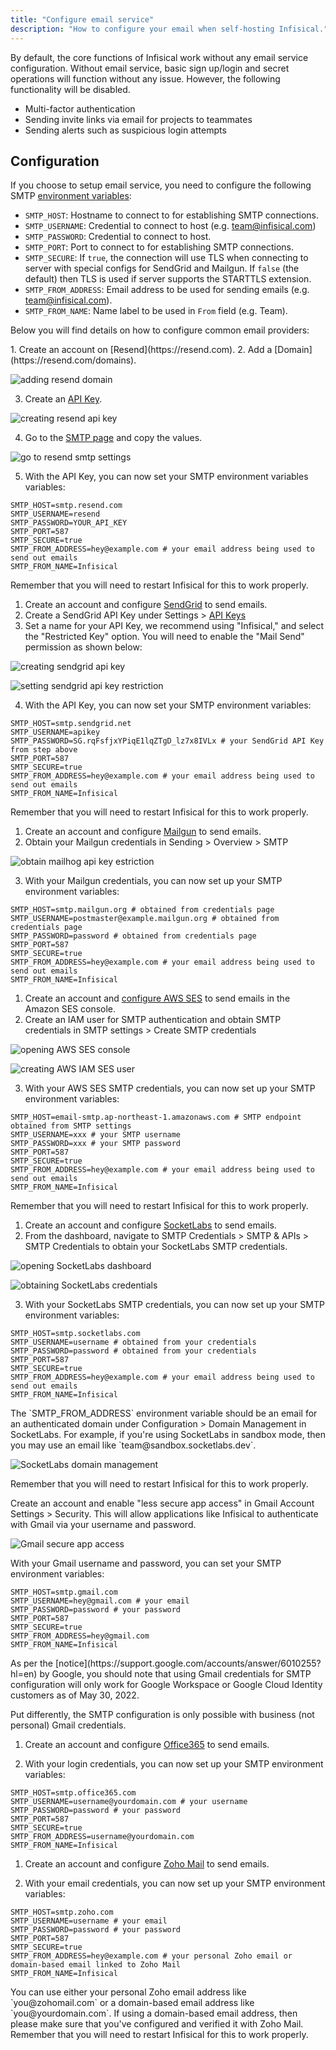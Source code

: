 ```yaml
---
title: "Configure email service"
description: "How to configure your email when self-hosting Infisical."
---
```


By default, the core functions of Infisical work without any email service configuration. Without email service, basic sign up/login and secret operations will function without any issue.
However, the following functionality will be disabled.

- Multi-factor authentication
- Sending invite links via email for projects to teammates
- Sending alerts such as suspicious login attempts

## Configuration

If you choose to setup email service, you need to configure the following SMTP [environment variables](https://infisical.com/docs/self-hosting/configuration/envars):

- `SMTP_HOST`: Hostname to connect to for establishing SMTP connections.
- `SMTP_USERNAME`: Credential to connect to host (e.g. team@infisical.com)
- `SMTP_PASSWORD`: Credential to connect to host.
- `SMTP_PORT`: Port to connect to for establishing SMTP connections.
- `SMTP_SECURE`: If `true`, the connection will use TLS when connecting to server with special configs for SendGrid and Mailgun. If `false` (the default) then TLS is used if server supports the STARTTLS extension.
- `SMTP_FROM_ADDRESS`: Email address to be used for sending emails (e.g. team@infisical.com).
- `SMTP_FROM_NAME`: Name label to be used in `From` field (e.g. Team).

Below you will find details on how to configure common email providers:

<AccordionGroup>
<Accordion title="Resend">
1. Create an account on [Resend](https://resend.com).
2. Add a [Domain](https://resend.com/domains).

![adding resend domain](../../images/email-resend-create-domain.png)

3. Create an [API Key](https://resend.com/api-keys).

![creating resend api key](../../images/email-resend-create-key.png)

4. Go to the [SMTP page](https://resend.com/settings/smtp) and copy the values.

![go to resend smtp settings](../../images/email-resend-smtp-settings.png)

5. With the API Key, you can now set your SMTP environment variables variables:

```
SMTP_HOST=smtp.resend.com
SMTP_USERNAME=resend
SMTP_PASSWORD=YOUR_API_KEY
SMTP_PORT=587
SMTP_SECURE=true
SMTP_FROM_ADDRESS=hey@example.com # your email address being used to send out emails
SMTP_FROM_NAME=Infisical
```
  <Info>
    Remember that you will need to restart Infisical for this to work properly.
  </Info>
</Accordion>

<Accordion title="Twilio SendGrid">

1. Create an account and configure [SendGrid](https://sendgrid.com) to send emails.
2. Create a SendGrid API Key under Settings > [API Keys](https://app.sendgrid.com/settings/api_keys)
3. Set a name for your API Key, we recommend using "Infisical," and select the "Restricted Key" option. You will need to enable the "Mail Send" permission as shown below:

![creating sendgrid api key](../../images/email-sendgrid-create-key.png)

![setting sendgrid api key restriction](../../images/email-sendgrid-restrictions.png)

4. With the API Key, you can now set your SMTP environment variables:

```
SMTP_HOST=smtp.sendgrid.net
SMTP_USERNAME=apikey
SMTP_PASSWORD=SG.rqFsfjxYPiqE1lqZTgD_lz7x8IVLx # your SendGrid API Key from step above
SMTP_PORT=587
SMTP_SECURE=true
SMTP_FROM_ADDRESS=hey@example.com # your email address being used to send out emails
SMTP_FROM_NAME=Infisical
```

  <Info>
    Remember that you will need to restart Infisical for this to work properly.
  </Info>
</Accordion>

<Accordion title="Mailgun">

1. Create an account and configure [Mailgun](https://www.mailgun.com) to send emails.
2. Obtain your Mailgun credentials in Sending > Overview > SMTP

![obtain mailhog api key estriction](../../images/email-mailhog-credentials.png)

3. With your Mailgun credentials, you can now set up your SMTP environment variables:

```
SMTP_HOST=smtp.mailgun.org # obtained from credentials page
SMTP_USERNAME=postmaster@example.mailgun.org # obtained from credentials page
SMTP_PASSWORD=password # obtained from credentials page
SMTP_PORT=587
SMTP_SECURE=true
SMTP_FROM_ADDRESS=hey@example.com # your email address being used to send out emails
SMTP_FROM_NAME=Infisical
```

</Accordion>

<Accordion title="AWS SES">

1. Create an account and [configure AWS SES](https://aws.amazon.com/premiumsupport/knowledge-center/ses-set-up-connect-smtp/) to send emails in the Amazon SES console.
2. Create an IAM user for SMTP authentication and obtain SMTP credentials in SMTP settings > Create SMTP credentials

![opening AWS SES console](../../images/email-aws-ses-console.png)

![creating AWS IAM SES user](../../images/email-aws-ses-user.png)

3. With your AWS SES SMTP credentials, you can now set up your SMTP environment variables:

```
SMTP_HOST=email-smtp.ap-northeast-1.amazonaws.com # SMTP endpoint obtained from SMTP settings
SMTP_USERNAME=xxx # your SMTP username
SMTP_PASSWORD=xxx # your SMTP password
SMTP_PORT=587
SMTP_SECURE=true
SMTP_FROM_ADDRESS=hey@example.com # your email address being used to send out emails
SMTP_FROM_NAME=Infisical
```

<Info>
  Remember that you will need to restart Infisical for this to work properly.
</Info>
</Accordion>

<Accordion title="SocketLabs">

1. Create an account and configure [SocketLabs](https://www.socketlabs.com/) to send emails.
2. From the dashboard, navigate to SMTP Credentials > SMTP & APIs > SMTP Credentials to obtain your SocketLabs SMTP credentials.

![opening SocketLabs dashboard](../../images/email-socketlabs-dashboard.png)

![obtaining SocketLabs credentials](../../images/email-socketlabs-credentials.png)

3. With your SocketLabs SMTP credentials, you can now set up your SMTP environment variables:

```
SMTP_HOST=smtp.socketlabs.com
SMTP_USERNAME=username # obtained from your credentials
SMTP_PASSWORD=password # obtained from your credentials
SMTP_PORT=587
SMTP_SECURE=true
SMTP_FROM_ADDRESS=hey@example.com # your email address being used to send out emails
SMTP_FROM_NAME=Infisical
```

<Note>
  The `SMTP_FROM_ADDRESS` environment variable should be an email for an
  authenticated domain under Configuration > Domain Management in SocketLabs.
  For example, if you're using SocketLabs in sandbox mode, then you may use an
  email like `team@sandbox.socketlabs.dev`.
</Note>

![SocketLabs domain management](../../images/email-socketlabs-domains.png)

<Info>
  Remember that you will need to restart Infisical for this to work properly.
</Info>
</Accordion>

<Accordion title="Gmail">

Create an account and enable "less secure app access" in Gmail Account Settings > Security. This will allow
applications like Infisical to authenticate with Gmail via your username and password.

![Gmail secure app access](../../images/email-gmail-app-access.png)

With your Gmail username and password, you can set your SMTP environment variables:

```
SMTP_HOST=smtp.gmail.com
SMTP_USERNAME=hey@gmail.com # your email
SMTP_PASSWORD=password # your password
SMTP_PORT=587
SMTP_SECURE=true
SMTP_FROM_ADDRESS=hey@gmail.com
SMTP_FROM_NAME=Infisical
```

<Warning>
  As per the [notice](https://support.google.com/accounts/answer/6010255?hl=en) by Google, you should note that using Gmail credentials for SMTP configuration
  will only work for Google Workspace or Google Cloud Identity customers as of May 30, 2022.

Put differently, the SMTP configuration is only possible with business (not personal) Gmail credentials.

</Warning>

</Accordion>

<Accordion title="Office365">

1. Create an account and configure [Office365](https://www.office.com/) to send emails.

2. With your login credentials, you can now set up your SMTP environment variables:

```
SMTP_HOST=smtp.office365.com
SMTP_USERNAME=username@yourdomain.com # your username
SMTP_PASSWORD=password # your password
SMTP_PORT=587
SMTP_SECURE=true
SMTP_FROM_ADDRESS=username@yourdomain.com
SMTP_FROM_NAME=Infisical
```

</Accordion>

<Accordion title="Zoho Mail">

1. Create an account and configure [Zoho Mail](https://www.zoho.com/mail/) to send emails.

2. With your email credentials, you can now set up your SMTP environment variables:

```
SMTP_HOST=smtp.zoho.com
SMTP_USERNAME=username # your email
SMTP_PASSWORD=password # your password
SMTP_PORT=587
SMTP_SECURE=true
SMTP_FROM_ADDRESS=hey@example.com # your personal Zoho email or domain-based email linked to Zoho Mail
SMTP_FROM_NAME=Infisical
```

<Note>
  You can use either your personal Zoho email address like `you@zohomail.com` or
  a domain-based email address like `you@yourdomain.com`. If using a
  domain-based email address, then please make sure that you've configured and
  verified it with Zoho Mail.
</Note>

<Info>
  Remember that you will need to restart Infisical for this to work properly.
</Info>
</Accordion>

</AccordionGroup>
